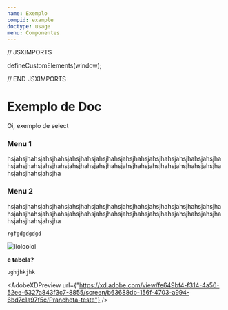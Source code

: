 ```yaml
---
name: Exemplo
compid: example
doctype: usage
menu: Componentes
---
```

// JSXIMPORTS

defineCustomElements(window);

// END JSXIMPORTS

# Exemplo de Doc

Oi, exemplo de select

### Menu 1

hsjahsjhahsjahsjhahsjahsjhahsjahsjhahsjahsjhahsjahsjhahsjahsjhahsjahsjhahsjahsjhahsjahsjhahsjahsjhahsjahsjhahsjahsjhahsjahsjhahsjahsjhahsjahsjhahsjahsjhahsjahsjha

### Menu 2

hsjahsjhahsjahsjhahsjahsjhahsjahsjhahsjahsjhahsjahsjhahsjahsjhahsjahsjhahsjahsjhahsjahsjhahsjahsjhahsjahsjhahsjahsjhahsjahsjhahsjahsjhahsjahsjhahsjahsjhahsjahsjha

`rgfgdgdgdgd`

![lloloolol](armazem.svg "lol")

**e tabela?**

```
ughjhkjhk
```

<AdobeXDPreview url={"https://xd.adobe.com/view/fe649bf4-f314-4a56-52ee-6327a843f3c7-8855/screen/b63688db-156f-4703-a994-6bd7c1a97f5c/Prancheta-teste"} />